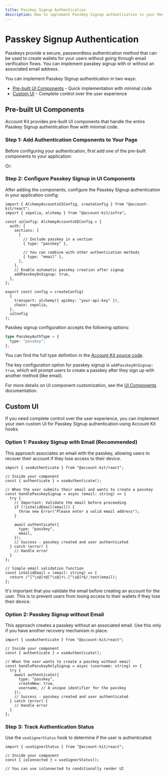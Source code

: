 ```yaml
---
title: Passkey Signup Authentication
description: How to implement Passkey Signup authentication in your React app
---
```



# Passkey Signup Authentication

Passkeys provide a secure, passwordless authentication method that can be used to create wallets for your users without going through email verification flows. You can implement passkey signup with or without an associated email address.

<PasskeyEmailWarning />

You can implement Passkey Signup authentication in two ways:

- [Pre-built UI Components](#pre-built-ui-components) - Quick implementation with minimal code
- [Custom UI](#custom-ui) - Complete control over the user experience

## Pre-built UI Components

Account Kit provides pre-built UI components that handle the entire Passkey Signup authentication flow with minimal code.

### Step 1: Add Authentication Components to Your Page

Before configuring your authentication, first add one of the pre-built components to your application:

<ModalAuthExample />

Or:

<EmbeddedAuthExample />

### Step 2: Configure Passkey Signup in UI Components

After adding the components, configure the Passkey Signup authentication in your application config:

```tsx twoslash
import { AlchemyAccountsUIConfig, createConfig } from "@account-kit/react";
import { sepolia, alchemy } from "@account-kit/infra";

const uiConfig: AlchemyAccountsUIConfig = {
  auth: {
    sections: [
      [
        // Include passkey in a section
        { type: "passkey" },

        // You can combine with other authentication methods
        { type: "email" },
      ],
    ],
    // Enable automatic passkey creation after signup
    addPasskeyOnSignup: true,
  },
};

export const config = createConfig(
  {
    transport: alchemy({ apiKey: "your-api-key" }),
    chain: sepolia,
  },
  uiConfig
);
```

Passkey signup configuration accepts the following options:

```ts twoslash
type PasskeyAuthType = {
  type: "passkey";
};
```

You can find the full type definition in the [Account Kit source code](https://github.com/alchemyplatform/aa-sdk/blob/main/account-kit/react/src/components/auth/types.ts).

The key configuration option for passkey signup is `addPasskeyOnSignup: true`, which will prompt users to create a passkey after they sign up with another method (like email).

For more details on UI component customization, see the [UI Components](/react/ui-components) documentation.

## Custom UI

If you need complete control over the user experience, you can implement your own custom UI for Passkey Signup authentication using Account Kit hooks.

### Option 1: Passkey Signup with Email (Recommended)

This approach associates an email with the passkey, allowing users to recover their account if they lose access to their device.

```tsx twoslash
import { useAuthenticate } from "@account-kit/react";

// Inside your component
const { authenticate } = useAuthenticate();

// When the user submits their email and wants to create a passkey
const handlePasskeySignup = async (email: string) => {
  try {
    // Important: Validate the email before proceeding
    if (!isValidEmail(email)) {
      throw new Error("Please enter a valid email address");
    }

    await authenticate({
      type: "passkey",
      email,
    });
    // Success - passkey created and user authenticated
  } catch (error) {
    // Handle error
  }
};

// Simple email validation function
const isValidEmail = (email: string) => {
  return /^[^\s@]+@[^\s@]+\.[^\s@]+$/.test(email);
};
```

<Error>
  It's important that you validate the email before creating an account for the
  user. This is to prevent users from losing access to their wallets if they
  lose their device.
</Error>

### Option 2: Passkey Signup without Email

This approach creates a passkey without an associated email. Use this only if you have another recovery mechanism in place.

```tsx twoslash
import { useAuthenticate } from "@account-kit/react";

// Inside your component
const { authenticate } = useAuthenticate();

// When the user wants to create a passkey without email
const handlePasskeyOnlySignup = async (username: string) => {
  try {
    await authenticate({
      type: "passkey",
      createNew: true,
      username, // A unique identifier for the passkey
    });
    // Success - passkey created and user authenticated
  } catch (error) {
    // Handle error
  }
};
```

### Step 3: Track Authentication Status

Use the `useSignerStatus` hook to determine if the user is authenticated:

```tsx twoslash
import { useSignerStatus } from "@account-kit/react";

// Inside your component
const { isConnected } = useSignerStatus();

// You can use isConnected to conditionally render UI
```

